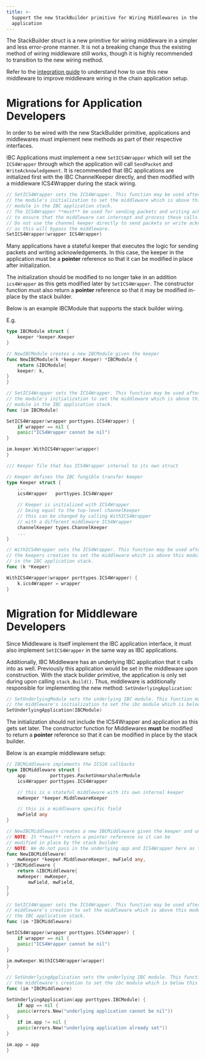 ```yaml
---
title: >-
  Support the new StackBuilder primitive for Wiring Middlewares in the chain
  application
---
```


The StackBuilder struct is a new primitive for wiring middleware in a simpler and less error-prone manner. It is not a breaking change thus the existing method of wiring middleware still works, though it is highly recommended to transition to the new wiring method.

Refer to the [integration guide](/docs/ibc/next/ibc/middleware/integration) to understand how to use this new middleware to improve middleware wiring in the chain application setup.

# Migrations for Application Developers

In order to be wired with the new StackBuilder primitive, applications and middlewares must implement new methods as part of their respective interfaces.

IBC Applications must implement a new `SetICS4Wrapper` which will set the `ICS4Wrapper` through which the application will call `SendPacket` and `WriteAcknowledgement`. It is recommended that IBC applications are initialized first with the IBC ChannelKeeper directly, and then modified with a middleware ICS4Wrapper during the stack wiring.

```go
// SetICS4Wrapper sets the ICS4Wrapper. This function may be used after
// the module's initialization to set the middleware which is above this
// module in the IBC application stack.
// The ICS4Wrapper **must** be used for sending packets and writing acknowledgements
// to ensure that the middleware can intercept and process these calls.
// Do not use the channel keeper directly to send packets or write acknowledgements
// as this will bypass the middleware.
SetICS4Wrapper(wrapper ICS4Wrapper)
```

Many applications have a stateful keeper that executes the logic for sending packets and writing acknowledgements. In this case, the keeper in the application must be a **pointer** reference so that it can be modified in place after initialization.

The initialization should be modified to no longer take in an addition `ics4Wrapper` as this gets modified later by `SetICS4Wrapper`. The constructor function must also return a **pointer** reference so that it may be modified in-place by the stack builder.

Below is an example IBCModule that supports the stack builder wiring.

E.g.

```go expandable
type IBCModule struct {
    keeper *keeper.Keeper
}

// NewIBCModule creates a new IBCModule given the keeper
func NewIBCModule(k *keeper.Keeper) *IBCModule {
    return &IBCModule{
    keeper: k,
}
}

// SetICS4Wrapper sets the ICS4Wrapper. This function may be used after
// the module's initialization to set the middleware which is above this
// module in the IBC application stack.
func (im IBCModule)

SetICS4Wrapper(wrapper porttypes.ICS4Wrapper) {
    if wrapper == nil {
    panic("ICS4Wrapper cannot be nil")
}

im.keeper.WithICS4Wrapper(wrapper)
}

/// Keeper file that has ICS4Wrapper internal to its own struct

// Keeper defines the IBC fungible transfer keeper
type Keeper struct {
	...
	ics4Wrapper   porttypes.ICS4Wrapper

    // Keeper is initialized with ICS4Wrapper
    // being equal to the top-level channelKeeper
    // this can be changed by calling WithICS4Wrapper
    // with a different middleware ICS4Wrapper
	channelKeeper types.ChannelKeeper
	...
}

// WithICS4Wrapper sets the ICS4Wrapper. This function may be used after
// the keepers creation to set the middleware which is above this module
// in the IBC application stack.
func (k *Keeper)

WithICS4Wrapper(wrapper porttypes.ICS4Wrapper) {
    k.ics4Wrapper = wrapper
}
```

# Migration for Middleware Developers

Since Middleware is itself implement the IBC application interface, it must also implement `SetICS4Wrapper` in the same way as IBC applications.

Additionally, IBC Middleware has an underlying IBC application that it calls into as well. Previously this application would be set in the middleware upon construction. With the stack builder primitive, the application is only set during upon calling `stack.Build()`. Thus, middleware is additionally responsible for implementing the new method: `SetUnderlyingApplication`:

```go
// SetUnderlyingModule sets the underlying IBC module. This function may be used after
// the middleware's initialization to set the ibc module which is below this middleware.
SetUnderlyingApplication(IBCModule)
```

The initialization should not include the ICS4Wrapper and application as this gets set later. The constructor function for Middlewares **must** be modified to return a **pointer** reference so that it can be modified in place by the stack builder.

Below is an example middleware setup:

```go expandable
// IBCMiddleware implements the ICS26 callbacks
type IBCMiddleware struct {
    app         porttypes.PacketUnmarshalerModule
	ics4Wrapper porttypes.ICS4Wrapper

    // this is a stateful middleware with its own internal keeper
	mwKeeper *keeper.MiddlewareKeeper

	// this is a middleware specific field
	mwField any
}

// NewIBCMiddleware creates a new IBCMiddleware given the keeper and underlying application.
// NOTE: It **must** return a pointer reference so it can be
// modified in place by the stack builder
// NOTE: We do not pass in the underlying app and ICS4Wrapper here as this happens later
func NewIBCMiddleware(
	mwKeeper *keeper.MiddlewareKeeper, mwField any,
) *IBCMiddleware {
    return &IBCMiddleware{
    mwKeeper: mwKeeper,
        mwField, mwField,
}
}

// SetICS4Wrapper sets the ICS4Wrapper. This function may be used after the
// middleware's creation to set the middleware which is above this module in
// the IBC application stack.
func (im *IBCMiddleware)

SetICS4Wrapper(wrapper porttypes.ICS4Wrapper) {
    if wrapper == nil {
    panic("ICS4Wrapper cannot be nil")
}

im.mwKeeper.WithICS4Wrapper(wrapper)
}

// SetUnderlyingApplication sets the underlying IBC module. This function may be used after
// the middleware's creation to set the ibc module which is below this middleware.
func (im *IBCMiddleware)

SetUnderlyingApplication(app porttypes.IBCModule) {
    if app == nil {
    panic(errors.New("underlying application cannot be nil"))
}
    if im.app != nil {
    panic(errors.New("underlying application already set"))
}

im.app = app
}
```
